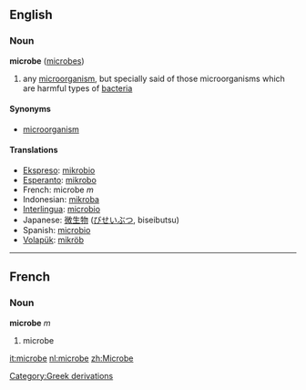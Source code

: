 ==English==
=== Noun ===
'''microbe''' ([[microbes]])

# any [[microorganism]], but specially said of those microorganisms which are harmful types of [[bacteria]]

====Synonyms====
*[[microorganism]]

==== Translations ====
*[[Ekspreso]]: [[mikrobio]]
*[[Esperanto]]: [[mikrobo]]
*French: microbe ''m''
*Indonesian: [[mikroba]]
*[[Interlingua]]: [[microbio]]
*Japanese: [[微生物]] ([[びせいぶつ]], biseibutsu)
*Spanish: [[microbio]]
*[[Volapük]]: [[mikröb]]

----

==French==
===Noun===
'''microbe''' ''m''

# microbe

[[Category:Greek derivations]]

[[it:microbe]]
[[nl:microbe]]
[[zh:Microbe]]